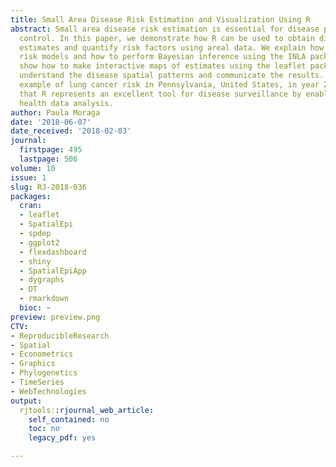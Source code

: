 ```yaml
---
title: Small Area Disease Risk Estimation and Visualization Using R
abstract: Small area disease risk estimation is essential for disease prevention and
  control. In this paper, we demonstrate how R can be used to obtain disease risk
  estimates and quantify risk factors using areal data. We explain how to define disease
  risk models and how to perform Bayesian inference using the INLA package. We also
  show how to make interactive maps of estimates using the leaflet package to better
  understand the disease spatial patterns and communicate the results. We show an
  example of lung cancer risk in Pennsylvania, United States, in year 2002, and demonstrate
  that R represents an excellent tool for disease surveillance by enabling reproducible
  health data analysis.
author: Paula Moraga
date: '2018-06-07'
date_received: '2018-02-03'
journal:
  firstpage: 495
  lastpage: 506
volume: 10
issue: 1
slug: RJ-2018-036
packages:
  cran:
  - leaflet
  - SpatialEpi
  - spdep
  - ggplot2
  - flexdashboard
  - shiny
  - SpatialEpiApp
  - dygraphs
  - DT
  - rmarkdown
  bioc: ~
preview: preview.png
CTV:
- ReproducibleResearch
- Spatial
- Econometrics
- Graphics
- Phylogenetics
- TimeSeries
- WebTechnologies
output:
  rjtools::rjournal_web_article:
    self_contained: no
    toc: no
    legacy_pdf: yes

---
```

